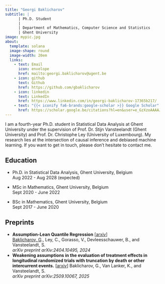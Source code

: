 ```yaml
---
title: "Georgi Baklicharov"
subtitle: |
      | Ph.D. Student
      |
      | Department of Mathematics, Computer Science and Statistics 
      | Ghent University
image: mypic.jpg
about:
  template: solana
  image-shape: round
  image-width: 20em
  links:
    - text: Email
      icon: envelope
      href: mailto:georgi.baklicharov@ugent.be
    - icon: github
      text: Github
      href: https://github.com/gbaklicharov
    - icon: linkedin
      text: LinkedIn
      href: https://www.linkedin.com/in/georgi-baklicharov-17365b217/
    - text: "{{< iconify fa6-brands:google-scholar >}} Google Scholar" 
      href: https://scholar.google.be/citations?hl=en&user=e_GzXzoAAAAJ
---
```


I am a fourth-year Ph.D. student in Statistical Data Analysis at [Ghent University](https://www.ugent.be/en){target="blank" style="text-decoration: none"} under the supervision of Prof. Dr. [Stijn Vansteelandt](https://users.ugent.be/~svsteela/){target="blank" style="text-decoration: none"} (Ghent University) and Prof. Dr. [Christophe Ley](https://math.uni.lu/midas/people/dp/?christopheley){target="blank" style="text-decoration: none"} (University of Luxembourg). My research lies at the intersection of causal inference and debiased machine learning. If you want to get in touch, please don't hesitate to contact me.

## **Education**

-   Ph.D. in Statistical Data Analysis, Ghent University, Belgium\
    Aug 2022 - Aug 2028 (expected)

-   MSc in Mathematics, Ghent University, Belgium\
    Sept 2020 - June 2022

-   BSc in Mathematics, Ghent University, Belgium\
    Sept 2017 - June 2020

## Preprints

-   **Assumption-Lean Quantile Regression** \[[arxiv](https://arxiv.org/abs/2404.10495){target="blank"}\]\
    [Baklicharov, G]{.underline}., Ley, C., Gorasso, V., Devleesschauwer, B., and Vansteelandt, S.\
    *arXiv preprint arXiv:2404.10495, 2024*
-   **Weakening assumptions in the evaluation of treatment effects in longitudinal randomized trials with truncation by death or other intercurrent events.** \[[arxiv](https://arxiv.org/pdf/2509.10067){target="blank"}\]
    Baklicharov, G., Van Lanker, K., and Vansteelandt, S.\
    *arXiv preprint arXiv:2509.10067, 2025*
